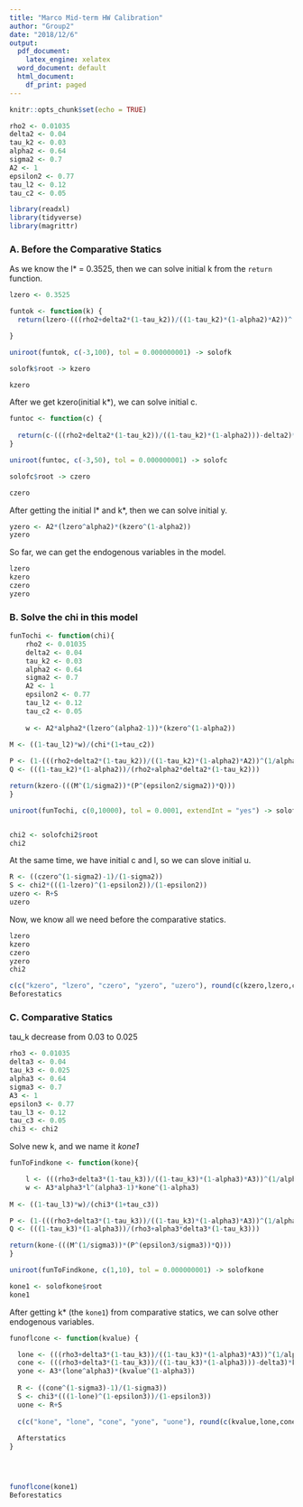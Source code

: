 ```yaml
---
title: "Marco Mid-term HW Calibration"
author: "Group2"
date: "2018/12/6"
output:
  pdf_document:
    latex_engine: xelatex
  word_document: default
  html_document:
    df_print: paged
---
```


```r
knitr::opts_chunk$set(echo = TRUE)
```

```r
rho2 <- 0.01035 
delta2 <- 0.04 
tau_k2 <- 0.03  
alpha2 <- 0.64 
sigma2 <- 0.7  
A2 <- 1
epsilon2 <- 0.77 
tau_l2 <- 0.12 
tau_c2 <- 0.05
```

```r
library(readxl)
library(tidyverse)
library(magrittr)
```

### A. Before the Comparative Statics

As we know the l* = 0.3525, then we can solve initial k from the `return` function.
```r
lzero <- 0.3525

funtok <- function(k) {
  return(lzero-(((rho2+delta2*(1-tau_k2))/((1-tau_k2)*(1-alpha2)*A2))^(1/alpha2))*k)

}

uniroot(funtok, c(-3,100), tol = 0.000000001) -> solofk

solofk$root -> kzero

kzero
```

After we get kzero(initial k*), we can solve initial c.
```r
funtoc <- function(c) {
  
  return(c-(((rho2+delta2*(1-tau_k2))/((1-tau_k2)*(1-alpha2)))-delta2)*kzero)
}

uniroot(funtoc, c(-3,50), tol = 0.000000001) -> solofc

solofc$root -> czero

czero
```

After getting the initial l* and k*, then we can solve initial y.
```r
yzero <- A2*(lzero^alpha2)*(kzero^(1-alpha2))
yzero
```

So far, we can get the endogenous variables in the model.
```r
lzero 
kzero 
czero 
yzero 
```

### B. Solve the chi in this model

```r
funTochi <- function(chi){
    rho2 <- 0.01035 
    delta2 <- 0.04 
    tau_k2 <- 0.03  
    alpha2 <- 0.64 
    sigma2 <- 0.7  
    A2 <- 1 
    epsilon2 <- 0.77 
    tau_l2 <- 0.12 
    tau_c2 <- 0.05
    
    w <- A2*alpha2*(lzero^(alpha2-1))*(kzero^(1-alpha2))
    
M <- ((1-tau_l2)*w)/(chi*(1+tau_c2))

P <- (1-(((rho2+delta2*(1-tau_k2))/((1-tau_k2)*(1-alpha2)*A2))^(1/alpha2))*kzero)
Q <- (((1-tau_k2)*(1-alpha2))/(rho2+alpha2*delta2*(1-tau_k2)))

return(kzero-(((M^(1/sigma2))*(P^(epsilon2/sigma2))*Q)))
}

uniroot(funTochi, c(0,10000), tol = 0.0001, extendInt = "yes") -> solofchi2


chi2 <- solofchi2$root
chi2
```

At the same time, we have initial c and l, so we can slove initial u.
```r
R <- ((czero^(1-sigma2)-1)/(1-sigma2))
S <- chi2*(((1-lzero)^(1-epsilon2))/(1-epsilon2))
uzero <- R+S
uzero
```

Now, we know all we need before the comparative statics.
```r
lzero 
kzero 
czero 
yzero 
chi2 
```

```r
c(c("kzero", "lzero", "czero", "yzero", "uzero"), round(c(kzero,lzero,czero,yzero,uzero), digits = 6)) -> Beforestatics
Beforestatics
```

### C. Comparative Statics

tau_k decrease from 0.03 to 0.025
```r

rho3 <- 0.01035 
delta3 <- 0.04 
tau_k3 <- 0.025  
alpha3 <- 0.64 
sigma3 <- 0.7  
A3 <- 1 
epsilon3 <- 0.77 
tau_l3 <- 0.12 
tau_c3 <- 0.05
chi3 <- chi2
```

Solve new k, and we name it *kone1*
```r
funToFindkone <- function(kone){

    l <- (((rho3+delta3*(1-tau_k3))/((1-tau_k3)*(1-alpha3)*A3))^(1/alpha3))*kone
    w <- A3*alpha3*l^(alpha3-1)*kone^(1-alpha3)
    
M <- ((1-tau_l3)*w)/(chi3*(1+tau_c3))

P <- (1-(((rho3+delta3*(1-tau_k3))/((1-tau_k3)*(1-alpha3)*A3))^(1/alpha3))*kone)
Q <- (((1-tau_k3)*(1-alpha3))/(rho3+alpha3*delta3*(1-tau_k3)))

return(kone-(((M^(1/sigma3))*(P^(epsilon3/sigma3))*Q)))
}

uniroot(funToFindkone, c(1,10), tol = 0.000000001) -> solofkone

kone1 <- solofkone$root
kone1
```

After getting k*  (the `kone1`) from comparative statics, we can solve other endogenous variables.
```r
funoflcone <- function(kvalue) {

  lone <- (((rho3+delta3*(1-tau_k3))/((1-tau_k3)*(1-alpha3)*A3))^(1/alpha3))*kvalue
  cone <- (((rho3+delta3*(1-tau_k3))/((1-tau_k3)*(1-alpha3)))-delta3)*kvalue
  yone <- A3*(lone^alpha3)*(kvalue^(1-alpha3))
  
  R <- ((cone^(1-sigma3)-1)/(1-sigma3))
  S <- chi3*(((1-lone)^(1-epsilon3))/(1-epsilon3))
  uone <- R+S
  
  c(c("kone", "lone", "cone", "yone", "uone"), round(c(kvalue,lone,cone,yone,uone), digits = 6)) -> Afterstatics
  
  Afterstatics
}




funoflcone(kone1)
Beforestatics

```




